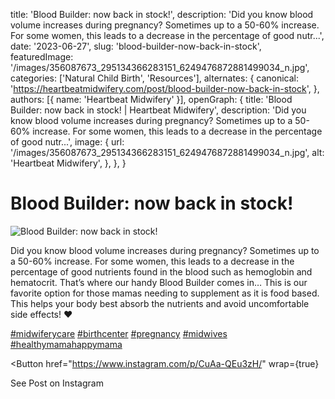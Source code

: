   title: 'Blood Builder: now back in stock!',
  description: 'Did you know blood volume increases during pregnancy? Sometimes up to a 50-60% increase. For some women, this leads to a decrease in the percentage of good nutr...',
  date: '2023-06-27',
  slug: 'blood-builder-now-back-in-stock',
  featuredImage: '/images/356087673_295134366283151_6249476872881499034_n.jpg',
  categories: ['Natural Child Birth', 'Resources'],
  alternates: {
    canonical: 'https://heartbeatmidwifery.com/post/blood-builder-now-back-in-stock',
  },
  authors: [{ name: 'Heartbeat Midwifery' }],
  openGraph: {
    title: 'Blood Builder: now back in stock! | Heartbeat Midwifery',
    description: 'Did you know blood volume increases during pregnancy? Sometimes up to a 50-60% increase. For some women, this leads to a decrease in the percentage of good nutr...',
    image: {
      url: '/images/356087673_295134366283151_6249476872881499034_n.jpg',
      alt: 'Heartbeat Midwifery',
    },
  },
}


# Blood Builder: now back in stock!

<Image
  src="/images/356087673_295134366283151_6249476872881499034_n.jpg"
  size="large"
  wrap={true}
  alt="Blood Builder: now back in stock!"
/>

Did you know blood volume increases during pregnancy? Sometimes up to a 50-60% increase. For some women, this leads to a decrease in the percentage of good nutrients found in the blood such as hemoglobin and hematocrit. That’s where our handy Blood Builder comes in… This is our favorite option for those mamas needing to supplement as it is food based. This helps your body best absorb the nutrients and avoid uncomfortable side effects! ❤️

[#midwiferycare](https://www.instagram.com/explore/tags/midwiferycare/) [#birthcenter](https://www.instagram.com/explore/tags/birthcenter/) [#pregnancy](https://www.instagram.com/explore/tags/pregnancy/) [#midwives](https://www.instagram.com/explore/tags/midwives/) [#healthymamahappymama](https://www.instagram.com/explore/tags/healthymamahappymama/)

<Button
  href="https://www.instagram.com/p/CuAa-QEu3zH/"
  wrap={true}
>
  See Post on Instagram
</Button>
